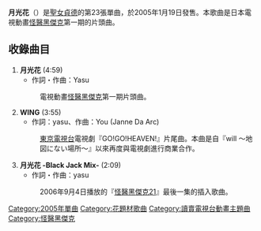 {{unreferenced|time=2016-07-13T07:39:13+00:00}}
{{Infobox Single
| Name           = 月光花
| Artist         = [[Janne_Da_Arc|Janne Da Arc]]
| Album          = JOKER
| A-side         = 
| B-side         = WING
| Released       = 2005年1月19日
| Format         = [[單曲|單曲]]
| Recorded       = 
| Genre          = [[J-POP|J-POP]]
| Length         = 
| Label          = motorod
| Writer         = yasu
| Producer       = Janne Da Arc
| Certification  = 
| Chart position = 
| Last single    = Love is Here<br />（2004年）
| This single    = 月光花<br />（2005年）
| Next single    = ダイヤモンドヴァージン<br />（2005年）
| Misc           = 
}}

'''月光花'''（{{lang|ja|げっこうか}}）是[[聖女貞德_(搖滾樂團)|聖女貞德]]的第23張單曲，於2005年1月19日發售。本歌曲是日本電視動畫[[怪醫黑傑克|怪醫黑傑克]]第一期的片頭曲。

== 收錄曲目 ==
#'''月光花''' (4:59)
#*作詞・作曲：Yasu
#:電視動畫[[怪醫黑傑克|怪醫黑傑克]]第一期片頭曲。
#'''WING''' (3:55)
#*作詞：yasu、作曲：You (Janne Da Arc)
#:[[東京電視台|東京電視台]]電視劇『GO!GO!HEAVEN!』片尾曲。本曲是自『will 〜地図にない場所〜』以來再度與電視劇進行商業合作。
#'''月光花 -Black Jack Mix-''' (2:09)
#*作詞・作曲：yasu
#:2006年9月4日播放的『[[怪醫黑傑克21|怪醫黑傑克21]]』最後一集的插入歌曲。

{{怪医黑杰克}}

[[Category:2005年單曲|Category:2005年單曲]]
[[Category:花題材歌曲|Category:花題材歌曲]]
[[Category:讀賣電視台動畫主題曲|Category:讀賣電視台動畫主題曲]]
[[Category:怪醫黑傑克|Category:怪醫黑傑克]]